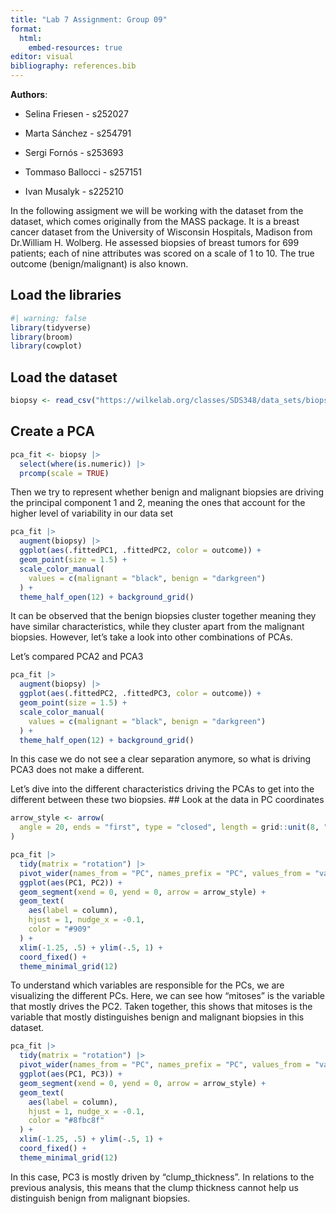 ```yaml
---
title: "Lab 7 Assignment: Group 09"
format:
  html:
    embed-resources: true
editor: visual
bibliography: references.bib
---
```


**Authors**:

-   Selina Friesen - s252027

-   Marta Sánchez - s254791

-   Sergi Fornós - s253693

-   Tommaso Ballocci - s257151

-   Ivan Musalyk - s225210

In the following assigment we will be working with the dataset from the dataset, which comes originally from the MASS package. It is a breast cancer dataset from the University of Wisconsin Hospitals, Madison from Dr.William H. Wolberg. He assessed biopsies of breast tumors for 699 patients; each of nine attributes was scored on a scale of 1 to 10. The true outcome (benign/malignant) is also known.

## Load the libraries

```r
#| warning: false
library(tidyverse)
library(broom)  
library(cowplot)

```

## Load the dataset

```r
biopsy <- read_csv("https://wilkelab.org/classes/SDS348/data_sets/biopsy.csv")
```

## Create a PCA

```r
pca_fit <- biopsy |>
  select(where(is.numeric)) |>
  prcomp(scale = TRUE)
```

Then we try to represent whether benign and malignant biopsies are driving the principal component 1 and 2, meaning the ones that account for the higher level of variability in our data set

```r
pca_fit |> 
  augment(biopsy) |>  
  ggplot(aes(.fittedPC1, .fittedPC2, color = outcome)) + 
  geom_point(size = 1.5) +
  scale_color_manual(
    values = c(malignant = "black", benign = "darkgreen")
  ) +
  theme_half_open(12) + background_grid()

```

It can be observed that the benign biopsies cluster together meaning they have similar characteristics, while they cluster apart from the malignant biopsies. However, let's take a look into other combinations of PCAs.

Let's compared PCA2 and PCA3

```r
pca_fit |> 
  augment(biopsy) |>  
  ggplot(aes(.fittedPC2, .fittedPC3, color = outcome)) + 
  geom_point(size = 1.5) +
  scale_color_manual(
    values = c(malignant = "black", benign = "darkgreen")
  ) +
  theme_half_open(12) + background_grid()

```

In this case we do not see a clear separation anymore, so what is driving PCA3 does not make a different.

Let's dive into the different characteristics driving the PCAs to get into the different between these two biopsies.
## Look at the data in PC coordinates

```r
arrow_style <- arrow(
  angle = 20, ends = "first", type = "closed", length = grid::unit(8, "pt")
)

pca_fit |>
  tidy(matrix = "rotation") |>
  pivot_wider(names_from = "PC", names_prefix = "PC", values_from = "value") |>
  ggplot(aes(PC1, PC2)) +
  geom_segment(xend = 0, yend = 0, arrow = arrow_style) +
  geom_text(
    aes(label = column),
    hjust = 1, nudge_x = -0.1, 
    color = "#909"
  ) +
  xlim(-1.25, .5) + ylim(-.5, 1) +
  coord_fixed() +
  theme_minimal_grid(12)
```

To understand which variables are responsible for the PCs, we are visualizing the different PCs. Here, we can see how "mitoses" is the variable that mostly drives the PC2. Taken together, this shows that mitoses is the variable that mostly distinguishes benign and malignant biopsies in this dataset.

```r
pca_fit |>
  tidy(matrix = "rotation") |>
  pivot_wider(names_from = "PC", names_prefix = "PC", values_from = "value") |>
  ggplot(aes(PC1, PC3)) +
  geom_segment(xend = 0, yend = 0, arrow = arrow_style) +
  geom_text(
    aes(label = column),
    hjust = 1, nudge_x = -0.1, 
    color = "#8fbc8f"
  ) +
  xlim(-1.25, .5) + ylim(-.5, 1) +
  coord_fixed() +
  theme_minimal_grid(12)
```

In this case, PC3 is mostly driven by "clump_thickness". In relations to the previous analysis, this means that the clump thickness cannot help us distinguish benign from malignant biopsies.
